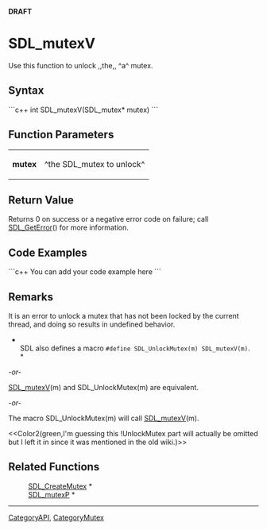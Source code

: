 <!-- pragma section-numbers off -->
<!-- pragma disable-camelcase -->
'''DRAFT'''

= SDL_mutexV =
Use this function to unlock ,,the,, ^a^ mutex.


== Syntax ==
```c++
int SDL_mutexV(SDL_mutex* mutex)
```

== Function Parameters ==
{|
|'''mutex'''
|^the SDL_mutex to unlock^
|}

== Return Value ==
Returns 0 on success or a negative error code on failure; call [[SDL_GetError]]() for more information.

== Code Examples ==
```c++
You can add your code example here
```

== Remarks ==
It is an error to unlock a mutex that has not been locked by the current thread, and doing so results in undefined behavior.

*<br/>SDL also defines a macro <code>#define SDL_UnlockMutex(m) SDL_mutexV(m)</code>. <br/>*

''-or-''

[[SDL_mutexV]](m) and SDL_UnlockMutex(m) are equivalent.

''-or-'' 

The macro SDL_UnlockMutex(m) will call [[SDL_mutexV]](m).

<<Color2(green,I'm guessing this !UnlockMutex part will actually be omitted but I left it in since it was mentioned in the old wiki.)>>

== Related Functions ==
:[[SDL_CreateMutex]] *
:[[SDL_mutexP]] *

----
[[CategoryAPI]], [[CategoryMutex]]
